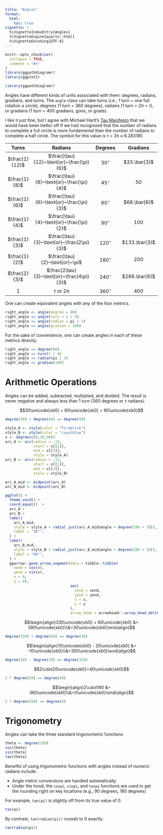 ```yaml
---
title: "Angles"
format: 
  html:
    toc: true
vignette: >
  %\VignetteIndexEntry{Angles}
  %\VignetteEngine{quarto::html}
  %\VignetteEncoding{UTF-8}
---
```


```r
knitr::opts_chunk$set(
  collapse = TRUE,
  comment = "#>"
)
library(ggpathdiagramr)
library(ggplot2)
```

```r
library(ggpathdiagramr)
```

Angles have different kinds of units associated with them: degrees, radians, gradians, and turns. The `angle` class can take turns (i.e., 1 turn = one full rotation a circle), degrees (1 turn = 360 degrees), radians (1 turn = $2\pi$ = $\tau$), or gradians (1 turn = 400 gradians, gons, or grads).

I like &pi; just fine, but I agree with Michael Hartl's [Tau Manifesto](https://tauday.com/tau-manifesto) that we would have been better off if we had recognized that the number of radians to complete a full circle is more fundamental than the number of radians to complete a half circle. The symbol for this value is &tau; = 2&pi; &asymp; 6.283185

Turns | Radians | Degrees | Gradians|
:----:|:-------:|:-------:|:-------:|
$\frac{1}{12}$ | $\frac{\tau}{12}~\text{or}~\frac{\pi}{6}$ | $30^\circ$  | $33.\bar{3}$ |
$\frac{1}{8}$ | $\frac{\tau}{8}~\text{or}~\frac{\pi}{4}$ | $45^\circ$  | $50$ |
$\frac{1}{6}$ | $\frac{\tau}{6}~\text{or}~\frac{\pi}{3}$ | $60^\circ$ | $66.\bar{6}$ |
$\frac{1}{4}$ | $\frac{\tau}{4}~\text{or}~\frac{\pi}{2}$ | $90^\circ$ | $100$ |
$\frac{1}{3}$ | $\frac{\tau}{3}~\text{or}~\frac{2\pi}{3}$ | $120^\circ$ | $133.\bar{3}$ |
$\frac{1}{2}$ | $\frac{\tau}{2}~\text{or}~\pi$ | $180^\circ$ | $200$ |
$\frac{2}{3}$ | $\frac{2\tau}{3}~\text{or}~\frac{4\pi}{3}$ | $240^\circ$ | $266.\bar{6}$ |
$1$ | $\tau~\text{or}~2\pi$ | $360^\circ$ | $400$ |



One can create equivalent angles with any of the four metrics.

```r
right_angle <- angle(degree = 90)
right_angle == angle(turn = 1 / 4) 
right_angle == angle(radian = pi / 2)
right_angle == angle(gradian = 100)
```

For the sake of convenience, one can create angles in each of these metrics directly:

```r
right_angle == degree(90)
right_angle == turn(1 / 4)
right_angle == radian(pi / 2)
right_angle == gradian(100)
```




# Arithmetic Operations

Angles can be added, subtracted, multiplied, and divided. The result is never negative and always less than 1 turn (360 degrees or $\tau$ radians).

$$30\unicode{xb0} + 60\unicode{xb0} = 90\unicode{xb0}$$

```r
degree(30) + degree(60) == degree(90) 
```


```r
style_A <- style(color = "firebrick")
style_B <- style(color = "royalblue")
v <- degree(c(0,30,90))
arc_A <- arc(radius = .15, 
             start = v[[1]], 
             end = v[[2]], 
             style = style_A)
arc_B <- arc(radius = .15, 
             start = v[[2]], 
             end = v[[3]], 
             style = style_B)

arc_A_mid <- midpoint(arc_A)
arc_B_mid <- midpoint(arc_B)

ggplot() +
  theme_void() +
  coord_equal()  +
  arc_A +
  arc_B +
  label(
    arc_A_mid,
    style = style_A + radial_just(arc_A_mid@angle + degree(180 + 10)),
    label = "30°",
  ) +
  label(
    arc_B_mid,
    style = style_B + radial_just(arc_B_mid@angle + degree(180 + 10)),
    label = "60°",
  ) +
  ggarrow::geom_arrow_segment(data = tibble::tibble(
    xend = cos(v), 
    yend = sin(v), 
    x = 0, 
    y = 0),
                              aes(
                                xend = xend,
                                yend = yend,
                                x = x,
                                y = y
                              ), 
                              arrow_head = arrowheadr::arrow_head_deltoid())


```


$$\begin{align}330\unicode{xb0} + 60\unicode{xb0} &= 390\unicode{xb0}\\&=30\unicode{xb0}\end{align}$$

```r
degree(330) + degree(60) == degree(30)
```

$$\begin{align}10\unicode{xb0} - 20\unicode{xb0} &= -10\unicode{xb0}\\&=350\unicode{xb0}\end{align}$$

```r
degree(10) - degree(20) == degree(350)
```

$$2\cdot20\unicode{xb0}=40\unicode{xb0}$$


```r
2 * degree(20) == degree(40)
```

$$\begin{align}2\cdot180 &= 360\unicode{xb0}\\&=0\unicode{xb0}\end{align}$$

```r
2 * degree(180) == degree(0)
```

# Trigonometry

Angles can take the three standard trigonometric functions

```r
theta <- degree(180)
cos(theta)
sin(theta)
tan(theta)
```

Benefits of using trigonometric functions with angles instead of numeric radians include:

* Angle metric conversions are handled automatically.
* Under the hood, the `cospi`, `sinpi`, and `tanpi` functions are used to get the rounding right on key locations (e.g., 90 degrees, 180 degrees)

For example, `tan(pi)` is slightly off from its true value of 0.

```r
tan(pi)
```

By contrast, `tan(radian(pi))` rounds to 0 exactly.

```r
tan(radian(pi))
```

